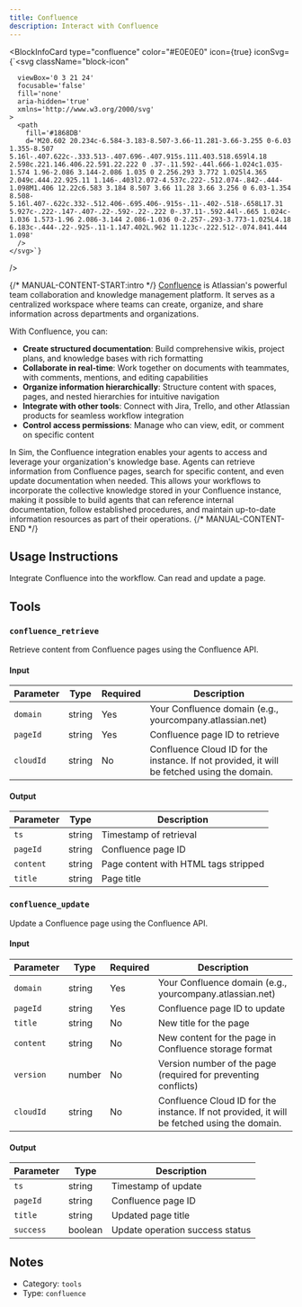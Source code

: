 ```yaml
---
title: Confluence
description: Interact with Confluence
---
```



<BlockInfoCard 
  type="confluence"
  color="#E0E0E0"
  icon={true}
  iconSvg={`<svg className="block-icon"
      
      
      
      viewBox='0 3 21 24'
      focusable='false'
      fill='none'
      aria-hidden='true'
      xmlns='http://www.w3.org/2000/svg'
    >
      <path
        fill='#1868DB'
        d='M20.602 20.234c-6.584-3.183-8.507-3.66-11.281-3.66-3.255 0-6.03 1.355-8.507 5.16l-.407.622c-.333.513-.407.696-.407.915s.111.403.518.659l4.18 2.598c.221.146.406.22.591.22.222 0 .37-.11.592-.44l.666-1.024c1.035-1.574 1.96-2.086 3.144-2.086 1.035 0 2.256.293 3.772 1.025l4.365 2.049c.444.22.925.11 1.146-.403l2.072-4.537c.222-.512.074-.842-.444-1.098M1.406 12.22c6.583 3.184 8.507 3.66 11.28 3.66 3.256 0 6.03-1.354 8.508-5.16l.407-.622c.332-.512.406-.695.406-.915s-.11-.402-.518-.658L17.31 5.927c-.222-.147-.407-.22-.592-.22-.222 0-.37.11-.592.44l-.665 1.024c-1.036 1.573-1.96 2.086-3.144 2.086-1.036 0-2.257-.293-3.773-1.025L4.18 6.183c-.444-.22-.925-.11-1.147.402L.962 11.123c-.222.512-.074.841.444 1.098'
      />
    </svg>`}
/>

{/* MANUAL-CONTENT-START:intro */}
[Confluence](https://www.atlassian.com/software/confluence) is Atlassian's powerful team collaboration and knowledge management platform. It serves as a centralized workspace where teams can create, organize, and share information across departments and organizations.

With Confluence, you can:

- **Create structured documentation**: Build comprehensive wikis, project plans, and knowledge bases with rich formatting
- **Collaborate in real-time**: Work together on documents with teammates, with comments, mentions, and editing capabilities
- **Organize information hierarchically**: Structure content with spaces, pages, and nested hierarchies for intuitive navigation
- **Integrate with other tools**: Connect with Jira, Trello, and other Atlassian products for seamless workflow integration
- **Control access permissions**: Manage who can view, edit, or comment on specific content

In Sim, the Confluence integration enables your agents to access and leverage your organization's knowledge base. Agents can retrieve information from Confluence pages, search for specific content, and even update documentation when needed. This allows your workflows to incorporate the collective knowledge stored in your Confluence instance, making it possible to build agents that can reference internal documentation, follow established procedures, and maintain up-to-date information resources as part of their operations.
{/* MANUAL-CONTENT-END */}


## Usage Instructions

Integrate Confluence into the workflow. Can read and update a page.



## Tools

### `confluence_retrieve`

Retrieve content from Confluence pages using the Confluence API.

#### Input

| Parameter | Type | Required | Description |
| --------- | ---- | -------- | ----------- |
| `domain` | string | Yes | Your Confluence domain \(e.g., yourcompany.atlassian.net\) |
| `pageId` | string | Yes | Confluence page ID to retrieve |
| `cloudId` | string | No | Confluence Cloud ID for the instance. If not provided, it will be fetched using the domain. |

#### Output

| Parameter | Type | Description |
| --------- | ---- | ----------- |
| `ts` | string | Timestamp of retrieval |
| `pageId` | string | Confluence page ID |
| `content` | string | Page content with HTML tags stripped |
| `title` | string | Page title |

### `confluence_update`

Update a Confluence page using the Confluence API.

#### Input

| Parameter | Type | Required | Description |
| --------- | ---- | -------- | ----------- |
| `domain` | string | Yes | Your Confluence domain \(e.g., yourcompany.atlassian.net\) |
| `pageId` | string | Yes | Confluence page ID to update |
| `title` | string | No | New title for the page |
| `content` | string | No | New content for the page in Confluence storage format |
| `version` | number | No | Version number of the page \(required for preventing conflicts\) |
| `cloudId` | string | No | Confluence Cloud ID for the instance. If not provided, it will be fetched using the domain. |

#### Output

| Parameter | Type | Description |
| --------- | ---- | ----------- |
| `ts` | string | Timestamp of update |
| `pageId` | string | Confluence page ID |
| `title` | string | Updated page title |
| `success` | boolean | Update operation success status |



## Notes

- Category: `tools`
- Type: `confluence`
